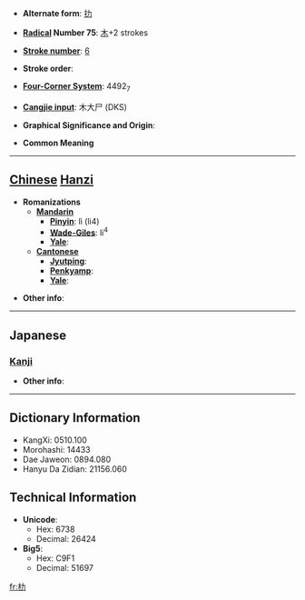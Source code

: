 * '''Alternate form''': [[扐]]

* '''[[Wiktionary:Chinese radical index| Radical]] Number 75''': [[Wiktionary:Chinese radical index 木|木]]+2 strokes

* '''[[Wiktionary:Chinese total strokes index|Stroke number]]''': [[Wiktionary:Chinese total strokes index 6|6]]

* '''Stroke order''': 

* '''[[Wiktionary:Chinese four corner index|Four-Corner System]]''': 4492<sub>7</sub>

* '''[[Wiktionary:Chinese Cangjie index|Cangjie input]]''': 木大尸 (DKS)

* '''Graphical Significance and Origin''': 

* '''Common Meaning'''

----

== [[Chinese]] [[Hanzi]] ==

* '''Romanizations'''
** '''[[Mandarin]]'''
*** '''[[Pinyin]]''': lì (li4)
*** '''[[Wade-Giles]]''': li<sup>4</sup>
*** '''[[Yale]]''': 
** '''[[Cantonese]]'''
*** '''[[Jyutping]]''':
*** '''[[Penkyamp]]''': 
*** '''[[Yale]]''': 

* '''Other info''': 

----

==Japanese==
===[[Kanji]]===
{{kanji|on readings=[[りょく]] (ryoku)
|kun readings=[[おうご]] (ougo)
}}

* '''Other info''':  

----

== Dictionary Information ==

* KangXi: 0510.100
* Morohashi: 14433
* Dae Jaweon: 0894.080
* Hanyu Da Zidian: 21156.060

== Technical Information ==

* '''Unicode''':
** Hex: 6738
** Decimal: 26424
* '''Big5''':
** Hex: C9F1
** Decimal: 51697

[[fr:朸]]